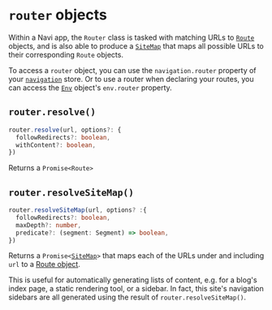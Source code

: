 
# `router` objects

Within a Navi app, the `Router` class is tasked with matching URLs to [`Route`](../data-types/#route) objects, and is also able to produce a [`SiteMap`](../data-types/#sitemap) that maps all possible URLs to their corresponding `Route` objects.

To access a `router` object, you can use the `navigation.router` property of your [`navigation`](../navigation) store. Or to use a router when declaring your routes, you can access the [`Env`](../declarations/#env-objects) object's `env.router` property.

## `router.resolve()`

```typescript
router.resolve(url, options?: {
  followRedirects?: boolean,
  withContent?: boolean,
})
```

Returns a `Promise<Route>`

## `router.resolveSiteMap()`

```typescript
router.resolveSiteMap(url, options? :{
  followRedirects?: boolean,
  maxDepth?: number,
  predicate?: (segment: Segment) => boolean,
})
```

Returns a `Promise<`[`SiteMap`]()`>` that maps each of the URLs under and including `url` to a [Route object](../data-types/#route).

This is useful for automatically generating lists of content, e.g. for a blog's index page, a static rendering tool, or a sidebar. In fact, this site's navigation sidebars are all generated using the result of `router.resolveSiteMap()`.
